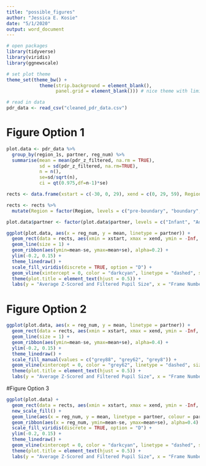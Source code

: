 ```yaml
---
title: "possible_figures"
author: "Jessica E. Kosie"
date: "5/1/2020"
output: word_document
---
```


```r
# open packages
library(tidyverse)
library(viridis)
library(ggnewscale)

# set plot theme
theme_set(theme_bw() + 
            theme(strip.background = element_blank(), 
                  panel.grid = element_blank())) # nice theme with limited extras

# read in data
pdr_data <- read_csv("cleaned_pdr_data.csv")

```
# Figure Option 1
```r

plot.data <- pdr_data %>% 
  group_by(region_1s, partner, reg_num) %>% 
  summarise(mean = mean(pdr_z_filtered, na.rm = TRUE),
            sd = sd(pdr_z_filtered, na.rm=TRUE),
            n = n(),
            se=sd/sqrt(n),
            ci = qt(0.975,df=n-1)*se)

rects <- data.frame(xstart = c(-30, 0, 29), xend = c(0, 29, 59), Region = c("pre-boundary", "boundary", "post-boundary"))

rects <- rects %>% 
  mutate(Region = factor(Region, levels = c("pre-boundary", "boundary", "post-boundary")))

plot.data$partner <- factor(plot.data$partner, levels = c("Infant", "Adult"), labels = c("Motionese", "Adult-Directed"))

ggplot(plot.data, aes(x = reg_num, y = mean, linetype = partner)) +
  geom_rect(data = rects, aes(xmin = xstart, xmax = xend, ymin = -Inf, ymax = Inf, fill = Region), alpha = 0.4, inherit.aes = FALSE) +
  geom_line(size = 1) +
  geom_ribbon(aes(ymin=mean-se, ymax=mean+se), alpha=0.2) +
  ylim(-0.2, 0.15) +
  theme_linedraw() +
  scale_fill_viridis(discrete = TRUE, option = "D") +
  geom_vline(xintercept = 0, color = "darkcyan", linetype = "dashed", size = 1.5) +
  theme(plot.title = element_text(hjust = 0.5)) +
  labs(y = "Average Z-Scored and Filtered Pupil Size", x = "Frame Number (Boundary at 0)", linetype = "Demonstration Type") 

```
# Figure Option 2
```r

ggplot(plot.data, aes(x = reg_num, y = mean, linetype = partner)) +
  geom_rect(data = rects, aes(xmin = xstart, xmax = xend, ymin = -Inf, ymax = Inf, fill = Region), alpha = 0.4, inherit.aes = FALSE) +
  geom_line(size = 1) +
  geom_ribbon(aes(ymin=mean-se, ymax=mean+se), alpha=0.4) +
  ylim(-0.2, 0.15) +
  theme_linedraw() +
  scale_fill_manual(values = c("grey88", "grey62", "grey8")) +
  geom_vline(xintercept = 0, color = "grey62", linetype = "dashed", size = 1) +
  theme(plot.title = element_text(hjust = 0.5)) +
  labs(y = "Average Z-Scored and Filtered Pupil Size", x = "Frame Number (Boundary at 0)", linetype = "Demonstration Type") 

```
#Figure Option 3
```r

ggplot(plot.data) +
  geom_rect(data = rects, aes(xmin = xstart, xmax = xend, ymin = -Inf, ymax = Inf, fill = Region), alpha = 0.4, inherit.aes = FALSE) +    scale_fill_manual(values = c("grey88", "grey62", "grey8")) +
  new_scale_fill() +
  geom_line(aes(x = reg_num, y = mean, linetype = partner, colour = partner), size = 1) +
  geom_ribbon(aes(x = reg_num, ymin=mean-se, ymax=mean+se), alpha=0.4) +
  scale_fill_viridis(discrete = TRUE, option = "D") +
  ylim(-0.2, 0.15) +
  theme_linedraw() +
  geom_vline(xintercept = 0, color = "darkcyan", linetype = "dashed", size = 1) +
  theme(plot.title = element_text(hjust = 0.5)) +
  labs(y = "Average Z-Scored and Filtered Pupil Size", x = "Frame Number (Boundary at 0)", linetype = "Demonstration Type") 


```
